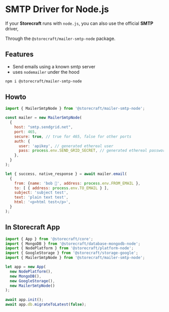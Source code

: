 # SMTP Driver for Node.js

If your **Storecraft** runs with `node.js`, you can also use the official
**SMTP** driver,

Through the `@storecraft/mailer-smtp-node` package.

## Features
- Send emails using a known smtp server
- uses `nodemailer` under the hood

```bash
npm i @storecraft/mailer-smtp-node
```

## Howto

```js
import { MailerSmtpNode } from '@storecraft/mailer-smtp-node';

const mailer = new MailerSmtpNode(
  {
    host: "smtp.sendgrid.net",
    port: 465,
    secure: true, // true for 465, false for other ports
    auth: {
      user: 'apikey', // generated ethereal user
      pass: process.env.SEND_GRID_SECRET, // generated ethereal password
    },  
  }
);

let { success, native_response } = await mailer.email(
  {
    from: {name: 'bob 👻', address: process.env.FROM_EMAIL }, 
    to: [ { address: process.env.TO_EMAIL } ], 
    subject: 'subject test', 
    text: 'plain text test', 
    html: '<p>html test</p>', 
  }
);

```

## In Storecraft App

```js
import { App } from '@storecraft/core';
import { MongoDB } from '@storecraft/database-mongodb-node';
import { NodePlatform } from '@storecraft/platform-node';
import { GoogleStorage } from '@storecraft/storage-google';
import { MailerSmtpNode } from '@storecraft/mailer-smtp-node';

let app = new App(
  new NodePlatform(),
  new MongoDB(),
  new GoogleStorage(), 
  new MailerSmtpNode()
);
  
await app.init();
await app.db.migrateToLatest(false);

```
